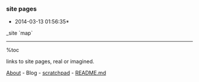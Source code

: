 === site pages ===
*2014-03-13 01:56:35*
_site
`map`
----
%toc

links to site pages, real or imagined.

[[About]] - Blog - [[outline|scratchpad]] - [[README.md]] 
